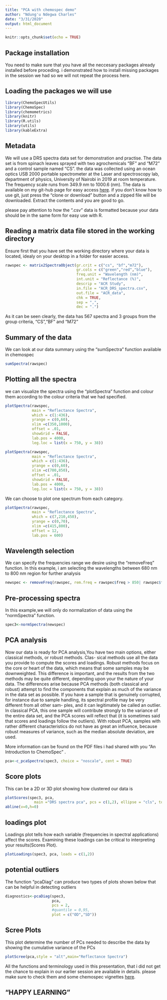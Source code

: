 ```yaml
---
title: "PCA with chemospec demo"
author: "Ndung'u Ndegwa Charles"
date: "3/31/2020"
output: html_document
---
```


```r
knitr::opts_chunk$set(echo = TRUE)
```

## Package installation

You need to make sure that you have all the neccesary packages already installed before proceding. i demonstrated how to install missing packages in the session we had so we will not repeat the process here. 

## Loading the packages we will use

```r
library(ChemoSpecUtils)
library(ChemoSpec)
library(chemometrics)
library(knitr)
library(R.utils)
library(utils)
library(kableExtra) 

```


## Metadata
We will use a DRS spectra data set for demonstration and practise. The data set is from spinach leaves sprayed with two agrochemicals "BF" and "M72" and a control sample named "CS". the data was collected using an ocean optics USB 2000 portable spectrometer at the Laser and spectroscopy lab, department of physics, University of Nairobi in 2019 at room temperature. The frequency scale runs from 349.9 nm to 1000.6 (nm).
The data is available on my git-hub page for easy access [here](<https://github.com/ndungundegwa/DRS-demo-data>). if you don't know how to use git, just press the "clone or download" button and a zipped file will be downloaded. Extract the contents and you are good to go.

please pay attention to how the ".csv" data is formatted because your data should be in the same form for easy use with R.


## Reading a matrix data file stored in the working directory

Ensure first that you have set the working directory where your data is located, idealy on your desktop in a folder for easier access.
```r
rawspec <- matrix2SpectraObject(gr.crit = c("cs", "bf","m72"),
                                gr.cols = c("green","red","blue"),
                                freq.unit = "Wavelength (nm)",
                                int.unit = "Reflectance (%)",
                                descrip = "ACR Study",
                                in.file = "ACR_DRS_spectra.csv",
                                out.file = "ACR_data",
                                chk = TRUE, 
                                sep = ",", 
                                dec = ".")
```


As it can be seen clearly, the data has 567 spectra and 3 groups from the group criteria, "CS","BF" and "M72"

## Summary of the data
We can look at our data summary using the "sumSpectra" function available in chemospec
```r
sumSpectra(rawspec)
```

##  Plotting all the spectra

we can visualize the spectra using the "plotSpectra" function and colour them according to the colour criteria that we  had specified.
```r
plotSpectra(rawspec,
            main = "Reflectance Spectra",
            which = c(1:436),
            yrange = c(0,60),
            xlim =c(350,1000),
            offset = .01,
            showGrid = FALSE,
            lab.pos = 4000,
            leg.loc = list(x = 750, y = 38))
```
```r
plotSpectra(rawspec,
            main = "Reflectance Spectra",
            which = c(1:436),
            yrange = c(0,60),
            xlim =c(700,850),
            offset = .01,
            showGrid = FALSE,
            lab.pos = 4000,
            leg.loc = list(x = 750, y = 38))
```


We can choose to plot one spectrum from each
category.
```r
plotSpectra(rawspec,
            main = "Reflectance Spectra",
            which = c(7,210,450),
            yrange = c(0,70),
            xlim =c(415,800),
            offset = 12,
            lab.pos = 600)
```

## Wavelength selection

We can specify the frequencies  range we desire using the "removeFreq" function. In this example, i am selecting the wavelengths between 680 nm to 800 nm region for further analysis

```r
newspec <- removeFreq(rawspec, rem.freq = rawspec$freq > 850| rawspec$freq < 700)
```
## Pre-processing spectra

In this example,we will only do normalization of data using the "normSpectra" function.
```r
spec3<-normSpectra(newspec)
```
## PCA analysis
Now our data is ready for PCA analysis,You have two main
options, either classical methods, or robust methods. Clas-
sical methods use all the data you provide to compute the
scores and loadings. Robust methods focus on the core or
heart of the data, which means that some samples may be
downweighted. This difference is important, and the results
from the two methods may be quite different, depending
upon your the nature of your data. The differences arise
because PCA methods (both classical and robust) attempt
to find the components that explain as much of the variance
in the data set as possible. If you have a sample that is
genuinely corrupted, for instance due to sample handling,
its spectral profile may be very different from all other sam-
ples, and it can legitimately be called an outlier. In classical PCA, this one sample will contribute strongly to the variance
of the entire data set, and the PCA scores will reflect that
(it is sometimes said that scores and loadings follow the
outliers). With robust PCA, samples with rather different
characteristics do not have as great an influence, because
robust measures of variance, such as the median absolute
deviation, are used.

More information can be found on the PDF files i had shared with you "An Introduction to ChemoSpec" .
```r
pca<-c_pcaSpectra(spec3, choice = "noscale", cent = TRUE)
```

## Score plots

This can be a 2D or 3D plot showing how clustered our data is
```r
plotScores(spec3, pca, 
             main ="DRS spectra pca", pcs = c(1,2), ellipse = "cls", tol = 0.05)
abline(v=0,h=0)
```

## loadings plot

Loadings plot tells how each variable (frequencies in spectral
applications) affect the scores. Examining these loadings
can be critical to interpreting your results(Scores Plot).
```r
plotLoadings(spec3, pca, loads = c(1,2))
```

## potential outliers

The function "pcaDiag" can produce two types of plots shown below that can be helpful in detecting outliers
```r
diagnostics<-pcaDiag(spec3, 
                     pca, 
                     pcs = 2, 
                     #quantile = 0,95,
                     plot = c("OD","SD"))
```

## Scree Plots
This plot determine the number of PCs needed
to describe the data by showing the cumulative variance of the PCs
```r
plotScree(pca,style = "alt",main="Reflectance Spectra")
```


All the functions and terminology used in this presentation, that i did not get the chance to explain in our earlier session are available in details. please make sure to check them and some chemospec vignettes [here](<https://www.rdocumentation.org/packages/ChemoSpec/versions/5.2.12>).




##                "HAPPY LEARNING"

